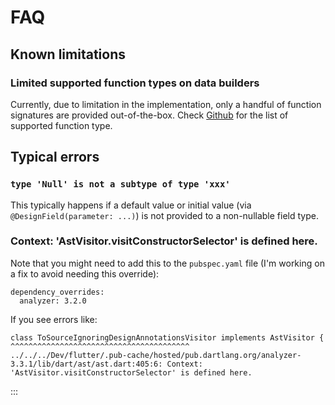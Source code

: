 # FAQ

## Known limitations

### Limited supported function types on data builders

Currently, due to limitation in the implementation, only a handful of function signatures are provided out-of-the-box.
Check [Github](https://github.com/ShiroYacha/flutter_design/blob/main/packages/flutter_design/lib/src/types.dart) for the list of supported function type.


## Typical errors

### `type 'Null' is not a subtype of type 'xxx'`

This typically happens if a default value or initial value (via `@DesignField(parameter: ...)`) is 
not provided to a non-nullable field type.

### Context: 'AstVisitor.visitConstructorSelector' is defined here.

Note that you might need to add this to the `pubspec.yaml` file (I'm working on a fix to avoid needing this override):

```
dependency_overrides:
  analyzer: 3.2.0
```

If you see errors like: 
```
class ToSourceIgnoringDesignAnnotationsVisitor implements AstVisitor {
^^^^^^^^^^^^^^^^^^^^^^^^^^^^^^^^^^^^^^^^
../../../Dev/flutter/.pub-cache/hosted/pub.dartlang.org/analyzer-3.3.1/lib/dart/ast/ast.dart:405:6: Context: 'AstVisitor.visitConstructorSelector' is defined here.
```
:::